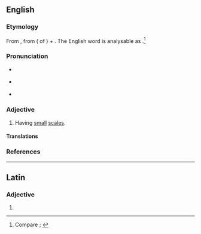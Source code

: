 ==English==

===Etymology===
From {{der|en|NL.|squāmulōsus||squamulose}}, from {{der|en|la|squamula||small scales}} ({{glossary|diminutive}} of {{m|la|squāma||scale of a fish or reptile; item shaped like a scale, flake}}) + {{m|la|-ōsus|pos=''suffix meaning ‘full of, prone to’''}}. The English word is analysable as {{suffix|en|squamula|ose}}.<ref>Compare {{R:OED Online|pos=adj|id=188178|date=1915|nodot=yes}}; {{R:Oxford Dictionaries Online}}</ref>

===Pronunciation===
* {{a|RP}} {{IPA|/ˈskweɪmjʊləʊs/|lang=en}}
* {{a|GA}} {{IPA|/ˈskweɪmjʊloʊs/|lang=en}}
* {{hyphenation|squa|mul|ose|lang=en}}

===Adjective===
{{en-adj}}

# {{lb|en|botany|mycology|zoology}} Having [[small]] [[scale#Noun|scales]].
#: {{antonyms|en|esquamulose|scaleless}}
#: {{ux|en|The stem of the mushroom is '''squamulose'''.}}

====Translations====
{{trans-top|having small scales}}
{{trans-mid}}
{{trans-bottom}}

===References===
<references />

----

==Latin==

===Adjective===
{{la-adj-form|squamulose}}

# {{inflection of|squamulosus||voc|m|s|lang=la}}